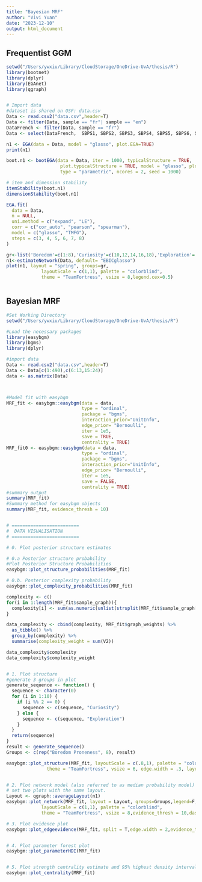 ```yaml
---
title: "Bayesian MRF"
author: "Vivi Yuan"
date: "2023-12-10"
output: html_document
---
```

## Frequentist GGM

```r
setwd("/Users/ywxiu/Library/CloudStorage/OneDrive-UvA/thesis/R")
library(bootnet)
library(dplyr)
library(EGAnet)
library(qgraph)


# Import data
#dataset is shared on OSF: data.csv
Data <- read.csv2("data.csv",header=T)
Data <- filter(Data, sample == "fr"| sample == "en")
DataFrench <- filter(Data, sample == "fr")
Data <- select(DataFrench,  SBPS1, SBPS2, SBPS3, SBPS4, SBPS5, SBPS6, SBPS7, SBPS8,CEIII1E, CEIII2C, CEIII3E, CEIII4C, CEIII5E, CEIII6C, CEIII7E, CEIII8C, CEIII9E, CEIII10C)

n1 <- EGA(data = Data, model = "glasso", plot.EGA=TRUE)
print(n1)

boot.n1 <- bootEGA(data = Data, iter = 1000, typicalStructure = TRUE,
                    plot.typicalStructure = TRUE, model = "glasso", plot.type = "qgraph",
                    type = "parametric", ncores = 2, seed = 1000)

# item and dimension stability
itemStability(boot.n1)
dimensionStability(boot.n1)

EGA.fit(
  data = Data,
  n = NULL,
  uni.method = c("expand", "LE"),
  corr = c("cor_auto", "pearson", "spearman"),
  model = c("glasso", "TMFG"),
  steps = c(3, 4, 5, 6, 7, 8)
)

gr<-list('Boredom'=c(1:8),'Curiosity'=c(10,12,14,16,18),'Exploration'= c(9,11,13,15,17))
n1<-estimateNetwork(Data, default= "EBICglasso")
plot(n1, layout = "spring", groups=gr,
             layoutScale = c(1,1), palette = "colorblind",
             theme = "TeamFortress", vsize = 8,legend.cex=0.5)



```





## Bayesian MRF
```r
#Set Working Directory
setwd("/Users/ywxiu/Library/CloudStorage/OneDrive-UvA/thesis/R")

#Load the necessary packages
library(easybgm)
library(bgms)
library(dplyr)

#import data
Data <- read.csv2("data.csv",header=T)
Data <- Data[c(1:490),c(6:13,15:24)]
data <- as.matrix(Data)



#Model fit with easybgm
MRF_fit <- easybgm::easybgm(data = data, 
                            type = "ordinal", 
                            package = "bgms", 
                            interaction_prior="UnitInfo",
                            edge_prior= "Bernoulli",
                            iter = 1e5, 
                            save = TRUE,
                            centrality = TRUE)
MRF_fit0 <- easybgm::easybgm(data = data, 
                            type = "ordinal", 
                            package = "bgms", 
                            interaction_prior="UnitInfo",
                            edge_prior= "Bernoulli",
                            iter = 1e5, 
                            save = FALSE,
                            centrality = TRUE)
#summary output
summary(MRF_fit)
#Summary method for easybgm objects
summary(MRF_fit, evidence_thresh = 10)


# =========================
#  DATA VISUALISATION
# =========================

# 0. Plot posterior structure estimates 

# 0.a Posterior structure probability
#Plot Posterior Structure Probabilities
easybgm::plot_structure_probabilities(MRF_fit)

# 0.b. Posterior complexity probability
easybgm::plot_complexity_probabilities(MRF_fit) 

complexity <- c()
for(i in 1:length(MRF_fit$sample_graph)){
  complexity[i] <- sum(as.numeric(unlist(strsplit(MRF_fit$sample_graph[i], ""))))
}

data_complexity <- cbind(complexity, MRF_fit$graph_weights) %>%
  as_tibble() %>% 
  group_by(complexity) %>% 
  summarise(complexity_weight = sum(V2))

data_complexity$complexity
data_complexity$complexity_weight


# 1. Plot structure
#generate 3 groups in plot
generate_sequence <- function() {
  sequence <- character(0)
  for (i in 1:10) {
    if (i %% 2 == 0) {
      sequence <- c(sequence, "Curiosity")
    } else {
      sequence <- c(sequence, "Exploration")
    }
  }
  return(sequence)
}
result <- generate_sequence()
Groups <- c(rep("Boredom Proneness", 8), result)

easybgm::plot_structure(MRF_fit, layoutScale = c(.8,1), palette = "colorblind",legend = F, groups = Groups,
               theme = "TeamFortress", vsize = 6, edge.width = .3, layout = "spring")


# 2. Plot network model (also referred to as median probability model)
# set two plots with the same layout.
Layout <- qgraph::averageLayout(n1)
easybgm::plot_network(MRF_fit, layout = Layout, groups=Groups,legend=F,
             layoutScale = c(1,1), palette = "colorblind",
             theme = "TeamFortress", vsize = 8,evidence_thresh = 10,dashed = TRUE)

# 3. Plot evidence plot
easybgm::plot_edgeevidence(MRF_fit, split = T,edge.width = 2,evidence_thresh = 10,groups=Groups,legend=F,palette = "colorblind",layout=Layout)


# 4. Plot parameter forest plot  
easybgm::plot_parameterHDI(MRF_fit)


# 5. Plot strength centrality estimate and 95% highest density interval 
easybgm::plot_centrality(MRF_fit) 




```



